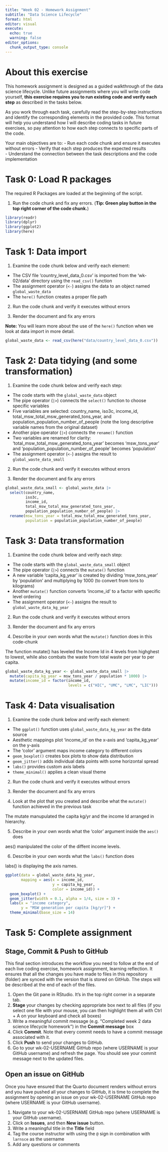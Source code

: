 ```yaml
---
title: "Week 02 - Homework Assignment"
subtitle: "Data Science Lifecycle"
format: html
editor: visual
execute:
  echo: true
  warning: false
editor_options: 
  chunk_output_type: console
---
```


# About this exercise

This homework assignment is designed as a guided walkthrough of the data science lifecycle. Unlike future assignments where you will write code yourself, **this exercise requires you to run existing code and verify each step** as described in the tasks below.

As you work through each task, carefully read the step-by-step instructions and identify the corresponding elements in the provided code. This format will help you understand how I will describe coding tasks in future exercises, so pay attention to how each step connects to specific parts of the code.

Your main objectives are to: - Run each code chunk and ensure it executes without errors - Verify that each step produces the expected results\
- Understand the connection between the task descriptions and the code implementation

# Task 0: Load R packages

The required R Packages are loaded at the beginning of the script.

1.  Run the code chunk and fix any errors. (**Tip: Green play button in the top right corner of the code chunk.**)

```r
library(readr)
library(dplyr)
library(ggplot2)
library(here)
```

# Task 1: Data import

1.  Examine the code chunk below and verify each element:

-   The CSV file 'country_level_data_0.csv' is imported from the 'wk-02/data' directory using the `read_csv()` function
-   The assignment operator (`<-`) assigns the data to an object named `global_waste_data`
-   The `here()` function creates a proper file path

2.  Run the code chunk and verify it executes without errors

3.  Render the document and fix any errors

**Note:** You will learn more about the use of the `here()` function when we look at data import in more detail.

```r
global_waste_data <- read_csv(here("data/country_level_data_0.csv"))
```

# Task 2: Data tidying (and some transformation)

1.  Examine the code chunk below and verify each step:

-   The code starts with the `global_waste_data` object
-   The pipe operator (`|>`) connects the `select()` function to choose specific variables
-   Five variables are selected: country_name, iso3c, income_id, total_msw_total_msw_generated_tons_year, and population_population_number_of_people (note the long descriptive variable names from the original dataset)
-   Another pipe operator (`|>`) connects the `rename()` function
-   Two variables are renamed for clarity: 'total_msw_total_msw_generated_tons_year' becomes 'msw_tons_year' and 'population_population_number_of_people' becomes 'population'
-   The assignment operator (`<-`) assigns the result to `global_waste_data_small`

2.  Run the code chunk and verify it executes without errors

3.  Render the document and fix any errors

```r
global_waste_data_small <- global_waste_data |> 
  select(country_name, 
         iso3c, 
         income_id, 
         total_msw_total_msw_generated_tons_year, 
         population_population_number_of_people) |> 
  rename(msw_tons_year = total_msw_total_msw_generated_tons_year,
         population = population_population_number_of_people) 
```

# Task 3: Data transformation

1.  Examine the code chunk below and verify each step:

-   The code starts with the `global_waste_data_small` object
-   The pipe operator (`|>`) connects the `mutate()` function
-   A new variable 'capita_kg_year' is created by dividing 'msw_tons_year' by 'population' and multiplying by 1000 (to convert from tons to kilograms)
-   Another `mutate()` function converts 'income_id' to a factor with specific level ordering
-   The assignment operator (`<-`) assigns the result to `global_waste_data_kg_year`

2.  Run the code chunk and verify it executes without errors

3.  Render the document and fix any errors

4.  Describe in your own words what the `mutate()` function does in this code-chunk

The function mutate() has leveled the Income Id in 4 levels from highghest to lowest, while also combats the waste from total waste per year to per capita.

```r
global_waste_data_kg_year <- global_waste_data_small |> 
  mutate(capita_kg_year = msw_tons_year / population * 1000) |> 
  mutate(income_id = factor(income_id, 
                            levels = c("HIC", "UMC", "LMC", "LIC")))

```

# Task 4: Data visualisation

1.  Examine the code chunk below and verify each element:

-   The `ggplot()` function uses `global_waste_data_kg_year` as the data source
-   Aesthetic mappings plot 'income_id' on the x-axis and 'capita_kg_year' on the y-axis
-   The 'color' argument maps income category to different colors
-   `geom_boxplot()` creates box plots to show data distribution
-   `geom_jitter()` adds individual data points with some horizontal spread
-   `labs()` provides custom axis labels
-   `theme_minimal()` applies a clean visual theme

2.  Run the code chunk and verify it executes without errors

3.  Render the document and fix any errors

4.  Look at the plot that you created and describe what the `mutate()` function achieved in the previous task

The mutate manupulated the capita kg/yr and the income Id arranged in hierarchy.

5.  Describe in your own words what the 'color' argument inside the `aes()` does

aes() manipulated the color of the diffent income levels.

6.  Describe in your own words what the `labs()` function does

labs() is displaying the axis names.

```r
ggplot(data = global_waste_data_kg_year,
       mapping = aes(x = income_id, 
                     y = capita_kg_year,
                     color = income_id)) +
  geom_boxplot() +
  geom_jitter(width = 0.1, alpha = 1/4, size = 3) +
  labs(x = "income category",
       y = "MSW generation per capita [kg/yr]") +
  theme_minimal(base_size = 14) 
```

# Task 5: Complete assignment

## Stage, Commit & Push to GitHub

This final section introduces the workflow you need to follow at the end of each live coding exercise, homework assignment, learning reflection. It ensures that all the changes you have made to files in this repository (folder) are synced with the version that is stored on GitHub. The steps will be described at the end of each of the files.

1.  Open the Git pane in RStudio. It's in the top right corner in a separate tab.
2.  **Stage** your changes by checking appropriate box next to all files (if you select one file with your mouse, you can then highlight them all with Ctrl + A on your keyboard and check all boxes)
3.  Write a meaningful commit message (e.g. "Completed week 2 data science lifecycle homework") in the **Commit message** box
4.  Click **Commit**. Note that every commit needs to have a commit message associated with it.
5.  Click **Push** to send your changes to GitHub.
6.  Go to your wk-02-USERNAME GitHub repo (where USERNAME is your GitHub username) and refresh the page. You should see your commit message next to the updated files.

## Open an issue on GitHub

Once you have ensured that the Quarto document renders without errors and you have pushed all your changes to GitHub, it is time to complete the assignment by opening an issue on your wk-02-USERNAME GitHub repo (where USERNAME is your GitHub username).

1.  Navigate to your wk-02-USERNAME GitHub repo (where USERNAME is your GitHub username).
2.  Click on **Issues**, and then **New issue** button.
3.  Write a meaningful title in the **Title** field
4.  Tag the course instructor with using the `@` sign in combination with `larnsce` as the username
5.  Add any questions or comments
